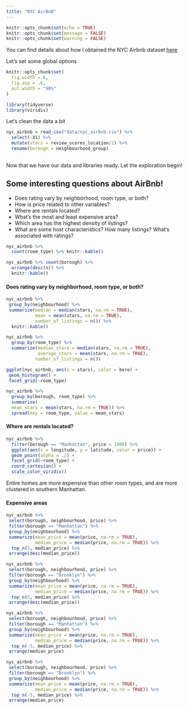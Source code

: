 ```yaml
---
title: "NYC AirBnB"
---
```


```r
knitr::opts_chunk$set(echo = TRUE)
knitr::opts_chunk$set(message = FALSE)
knitr::opts_chunk$set(warning = FALSE)
```

You can find details about how I obtained the NYC Airbnb dataset <a href="airbnb_nyc_dataset.html" target="_blank">here</a> 

Let's set some global options
```r
knitr::opts_chunk$set(
  fig.width = 6,
  fig.asp = .6,
  out.width = "90%"
)

library(tidyverse)
library(viridis)
```

Let's clean the data a bit

```r
nyc_airbnb = read_csv("data/nyc_airbnb.csv") %>%
  select(-X1) %>% 
  mutate(stars = review_scores_location/2) %>% 
  rename(borough = neighbourhood_group)
  
```

Now that we have our data and libraries ready. Let the exploration begin! 

## Some interesting questions about AirBnb! 

* Does rating vary by neighborhood, room type, or both?</br>
* How is price related to other variables? <br>
* Where are rentals located? <br>
* What's the most and least expensive area? <br>
* Which area has the highest density of listings?<br>
* What are some host characteristics? How many listings? What's associated with ratings?<br>

```r
nyc_airbnb %>% 
  count(room_type) %>% knitr::kable()

nyc_airbnb %>% count(borough) %>%
  arrange(desc(n)) %>% 
  knitr::kable() 
```

#### Does rating vary by neighborhood, room type, or both?

```r
nyc_airbnb %>%
 group_by(neighbourhood) %>%
 summarize(median = median(stars, na.rm = TRUE), 
           mean = mean(stars, na.rm = TRUE),
           number_of_listings = n()) %>% 
  knitr::kable()

nyc_airbnb %>%
  group_by(room_type) %>%
  summarize(median_stars = median(stars, na.rm = TRUE), 
            average_stars = mean(stars, na.rm = TRUE),
           number_of_listings = n())
```

```r
ggplot(nyc_airbnb, aes(x = stars), color = boro) +
 geom_histogram() +
 facet_grid(~room_type)
```

```r
nyc_airbnb %>%
  group_by(borough, room_type) %>%
  summarise(
  mean_stars = mean(stars, na.rm = TRUE)) %>% 
  spread(key = room_type, value = mean_stars)
```

#### Where are rentals located?

```r
nyc_airbnb %>% 
  filter(borough == "Manhattan", price < 1000) %>% 
  ggplot(aes(x = longitude, y = latitude, color = price)) + 
  geom_point(alpha = .2) + 
  facet_grid(~room_type) + 
  coord_cartesian() + 
  scale_color_viridis()
```

Entire homes are more expensive than other room types, and are more clustered in southern Manhattan. 

#### Expensive areas

```r
nyc_airbnb %>%
 select(borough, neighbourhood, price) %>%
 filter(borough == "Manhattan") %>%
 group_by(neighbourhood) %>%
 summarize(mean_price = mean(price, na.rm = TRUE),
           median_price = median(price, na.rm = TRUE)) %>% 
  top_n(5, median_price) %>%
 arrange(desc(median_price))

nyc_airbnb %>%
 select(borough, neighbourhood, price) %>%
 filter(borough == "Brooklyn") %>%
 group_by(neighbourhood) %>%
 summarize(mean_price = mean(price, na.rm = TRUE),
           median_price = median(price, na.rm = TRUE)) %>% 
  top_n(5, median_price) %>%
 arrange(desc(median_price))

nyc_airbnb %>%
 select(borough, neighbourhood, price) %>%
 filter(borough == "Manhattan") %>%
 group_by(neighbourhood) %>%
 summarize(mean_price = mean(price, na.rm = TRUE),
           median_price = median(price, na.rm = TRUE)) %>% 
  top_n(-5, median_price) %>%
 arrange(median_price)

nyc_airbnb %>%
 select(borough, neighbourhood, price) %>%
 filter(borough == "Brooklyn") %>%
 group_by(neighbourhood) %>%
 summarize(mean_price = mean(price, na.rm = TRUE),
           median_price = median(price, na.rm = TRUE)) %>% 
  top_n(-5, median_price) %>%
 arrange(median_price)
```

